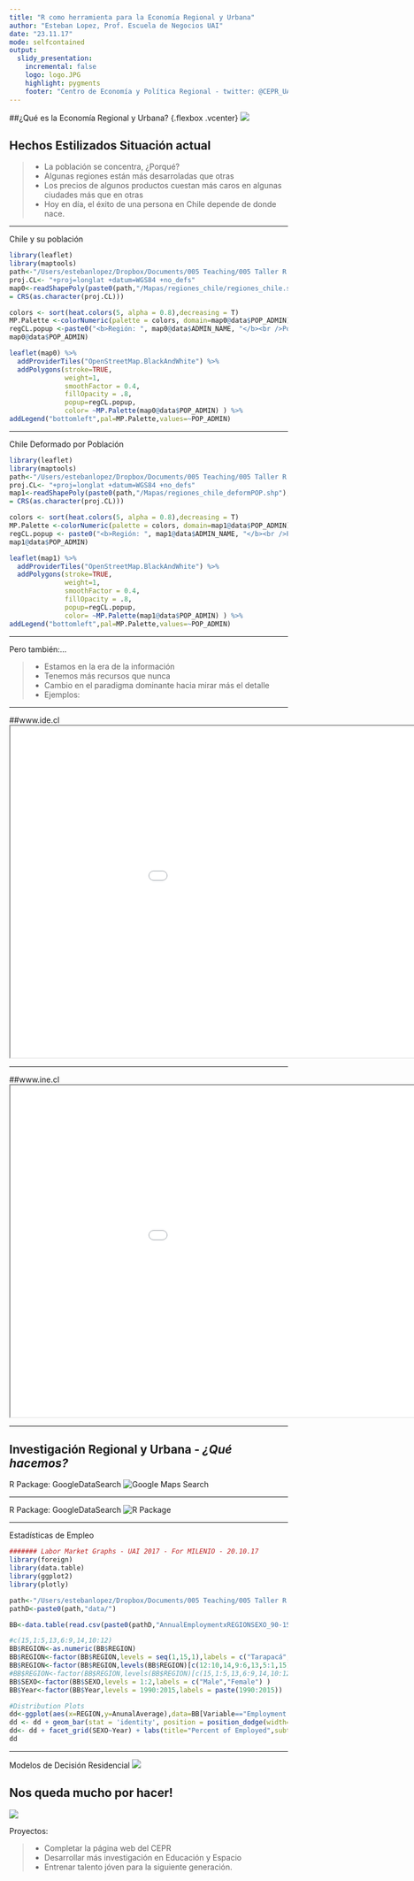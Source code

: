 ```yaml
--- 
title: "R como herramienta para la Economía Regional y Urbana" 
author: "Esteban Lopez, Prof. Escuela de Negocios UAI" 
date: "23.11.17" 
mode: selfcontained 
output: 
  slidy_presentation: 
    incremental: false 
    logo: logo.JPG
    highlight: pygments
    footer: "Centro de Economía y Política Regional - twitter: @CEPR_UAI"
---
```


##¿Qué es la Economía Regional y Urbana? {.flexbox .vcenter}
![](./RUAIPresentationNov2017-figure/fig1.png)


## Hechos Estilizados Situación actual

> - La población se concentra, ¿Porqué? 
> - Algunas regiones están más desarroladas que otras 
> - Los precios de algunos productos cuestan más caros en algunas ciudades más que en otras 
> - Hoy en día, el éxito de una persona en Chile depende de donde nace.

*** 
Chile y su población 
```r
library(leaflet) 
library(maptools) 
path<-"/Users/estebanlopez/Dropbox/Documents/005 Teaching/005 Taller R UAI/2018/Lanzamiento/" 
proj.CL<- "+proj=longlat +datum=WGS84 +no_defs" 
map0<-readShapePoly(paste0(path,"/Mapas/regiones_chile/regiones_chile.shp"),proj4string
= CRS(as.character(proj.CL)))

colors <- sort(heat.colors(5, alpha = 0.8),decreasing = T) 
MP.Palette <-colorNumeric(palette = colors, domain=map0@data$POP_ADMIN) 
regCL.popup <-paste0("<b>Región: ", map0@data$ADMIN_NAME, "</b><br />Población 2010: ",
map0@data$POP_ADMIN)

leaflet(map0) %>% 
  addProviderTiles("OpenStreetMap.BlackAndWhite") %>% 
  addPolygons(stroke=TRUE, 
              weight=1, 
              smoothFactor = 0.4, 
              fillOpacity = .8, 
              popup=regCL.popup, 
              color= ~MP.Palette(map0@data$POP_ADMIN) ) %>% 
addLegend("bottomleft",pal=MP.Palette,values=~POP_ADMIN) 
```

*** 
Chile Deformado por Población 
```r
library(leaflet) 
library(maptools) 
path<-"/Users/estebanlopez/Dropbox/Documents/005 Teaching/005 Taller R UAI/2018/Lanzamiento/" 
proj.CL<- "+proj=longlat +datum=WGS84 +no_defs" 
map1<-readShapePoly(paste0(path,"/Mapas/regiones_chile_deformPOP.shp"),proj4string
= CRS(as.character(proj.CL)))

colors <- sort(heat.colors(5, alpha = 0.8),decreasing = T) 
MP.Palette <-colorNumeric(palette = colors, domain=map1@data$POP_ADMIN) 
regCL.popup <- paste0("<b>Región: ", map1@data$ADMIN_NAME, "</b><br />Población 2010: ",
map1@data$POP_ADMIN)

leaflet(map1) %>% 
  addProviderTiles("OpenStreetMap.BlackAndWhite") %>% 
  addPolygons(stroke=TRUE, 
              weight=1, 
              smoothFactor = 0.4, 
              fillOpacity = .8, 
              popup=regCL.popup, 
              color= ~MP.Palette(map1@data$POP_ADMIN) ) %>% 
addLegend("bottomleft",pal=MP.Palette,values=~POP_ADMIN) 
```

*** 
Pero también:...

> - Estamos en la era de la información 
> - Tenemos más recursos que nunca 
> - Cambio en el paradigma dominante hacia mirar más el detalle 
> - Ejemplos:

*** 
##www.ide.cl 
<iframe src="websites/IDE-Chile.html" height='600px' width ='1100px' sandbox='allow-top-'></iframe>

*** 
##www.ine.cl 
<iframe src="websites/INE.html" height='600px' width ='1100px' sandbox='allow-top-'></iframe>


***
## Investigación Regional y Urbana - **_¿Qué hacemos?_**
R Package: GoogleDataSearch
![Google Maps Search](./RUAIPresentationNov2017-figure/package1.png)

***
R Package: GoogleDataSearch
![R Package](./RUAIPresentationNov2017-figure/package2.png)



***
Estadísticas de Empleo
```r
####### Labor Market Graphs - UAI 2017 - For MILENIO - 20.10.17
library(foreign)
library(data.table)
library(ggplot2)
library(plotly)

path<-"/Users/estebanlopez/Dropbox/Documents/005 Teaching/005 Taller R UAI/2018/Lanzamiento/"
pathD<-paste0(path,"data/")

BB<-data.table(read.csv(paste0(pathD,"AnnualEmploymentxREGIONSEXO_90-15.csv"),header = T))

#c(15,1:5,13,6:9,14,10:12)
BB$REGION<-as.numeric(BB$REGION)
BB$REGION<-factor(BB$REGION,levels = seq(1,15,1),labels = c("Tarapacá","Antofagasta","Atacama","La Serena","Valparaiso","O'Higgings","Maule","BioBio","Araucania","Los Lagos","Aysén","Magallanes","R.M.","Los Ríos","Arica y Parinacota"))
BB$REGION<-factor(BB$REGION,levels(BB$REGION)[c(12:10,14,9:6,13,5:1,15)])
#BB$REGION<-factor(BB$REGION,levels(BB$REGION)[c(15,1:5,13,6:9,14,10:12)])
BB$SEXO<-factor(BB$SEXO,levels = 1:2,labels = c("Male","Female") )
BB$Year<-factor(BB$Year,levels = 1990:2015,labels = paste(1990:2015))

#Distribution Plots
dd<-ggplot(aes(x=REGION,y=AnunalAverage),data=BB[Variable=="Employment.Share" & Year%in%c("1990","2000","2010","2015"),])
dd <- dd + geom_bar(stat = 'identity', position = position_dodge(width=0.5),width = 0.8) + coord_flip(ylim = c(0.2,0.8))
dd<- dd + facet_grid(SEXO~Year) + labs(title="Percent of Employed",subtitle="From the total population in Working age - by Regions and Selected Years",y="Annual Average",x="Region")
dd
```


***
Modelos de Decisión Residencial
![](./RUAIPresentationNov2017-figure/06SD500RepsVSCurrent.png)


## Nos queda mucho por hacer!
![](./RUAIPresentationNov2017-figure/logoCEPR.png)

Proyectos:

> - Completar la página web del CEPR
> - Desarrollar más investigación en Educación y Espacio
> - Entrenar talento jóven para la siguiente generación.



